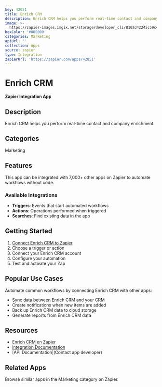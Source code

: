 ```yaml
---
key: 42051
title: Enrich CRM
description: Enrich CRM helps you perform real-time contact and company enrichment.
image: >-
  https://zapier-images.imgix.net/storage/developer_cli/8102d42245c59c48a7c9f9b0a7a7e297.png?auto=format%2Ccompress&ixlib=python-3.0.0&q=50
hexColor: '#000000'
categories: Marketing
apiUrl: ''
collection: Apps
source: zapier
type: Integration
zapierUrl: 'https://zapier.com/apps/42051'
---
```

# Enrich CRM

**Zapier Integration App**

## Description

Enrich CRM helps you perform real-time contact and company enrichment.

## Categories

Marketing

## Features

This app can be integrated with 7,000+ other apps on Zapier to automate workflows without code.

### Available Integrations

- **Triggers**: Events that start automated workflows
- **Actions**: Operations performed when triggered
- **Searches**: Find existing data in the app

## Getting Started

1. [Connect Enrich CRM to Zapier](https://zapier.com/apps/42051)
2. Choose a trigger or action
3. Connect your Enrich CRM account
4. Configure your automation
5. Test and activate your Zap

## Popular Use Cases

Automate common workflows by connecting Enrich CRM with other apps:

- Sync data between Enrich CRM and your CRM
- Create notifications when new items are added
- Back up Enrich CRM data to cloud storage
- Generate reports from Enrich CRM data

## Resources

- [Enrich CRM on Zapier](https://zapier.com/apps/42051)
- [Integration Documentation](https://zapier.com/apps/42051/integrations)
- [API Documentation](Contact app developer)

## Related Apps

Browse similar apps in the Marketing category on Zapier.
